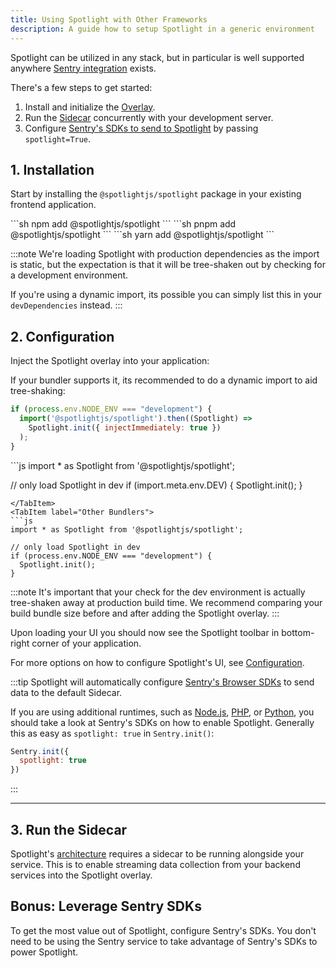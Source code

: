 ```yaml
---
title: Using Spotlight with Other Frameworks
description: A guide how to setup Spotlight in a generic environment
---
```


Spotlight can be utilized in any stack, but in particular is well supported anywhere [Sentry integration](/integrations/sentry/) exists.

There's a few steps to get started:

1. Install and initialize the [Overlay](#configure-the-overlay).
2. Run the [Sidecar](#run-the-sidecar) concurrently with your development server.
3. Configure [Sentry's SDKs to send to Spotlight](#leverage-sentry-sdks) by passing `spotlight=True`.

## 1. Installation

Start by installing the `@spotlightjs/spotlight` package in your existing frontend application.

<Tabs>
  <TabItem label="npm">
  ```sh 
  npm add @spotlightjs/spotlight 
  ```
  </TabItem>
  <TabItem label="pnpm">
  ```sh 
  pnpm add @spotlightjs/spotlight
  ```
  </TabItem>
  <TabItem label="yarn">
  ```sh 
  yarn add @spotlightjs/spotlight
  ```
  </TabItem>
</Tabs>

:::note
We're loading Spotlight with production dependencies as the import is static, but the expectation is that it will be tree-shaken out by checking for a development environment.

If you're using a dynamic import, its possible you can simply list this in your `devDependencies` instead.
:::

## 2. Configuration

Inject the Spotlight overlay into your application:

<Tabs>
  <TabItem label="Dynamic Import">
  If your bundler supports it, its recommended to do a dynamic import to aid tree-shaking:

  ```js
  if (process.env.NODE_ENV === "development") {
    import('@spotlightjs/spotlight').then((Spotlight) =>
      Spotlight.init({ injectImmediately: true })
    );
  }
  ```
  </TabItem>
  <TabItem label="Vite">
  ```js
  import * as Spotlight from '@spotlightjs/spotlight';

  // only load Spotlight in dev
  if (import.meta.env.DEV) {
    Spotlight.init();
  }
  ```
  </TabItem>
  <TabItem label="Other Bundlers">
  ```js
  import * as Spotlight from '@spotlightjs/spotlight';

  // only load Spotlight in dev
  if (process.env.NODE_ENV === "development") {
    Spotlight.init();
  }
  ```
  </TabItem>
</Tabs>

:::note
It's important that your check for the dev environment is actually tree-shaken away at production build time.
We recommend comparing your build bundle size before and after adding the Spotlight overlay.
:::

Upon loading your UI you should now see the Spotlight toolbar in bottom-right corner of your application.

For more options on how to configure Spotlight's UI, see [Configuration](/reference/configuration/).

:::tip
Spotlight will automatically configure [Sentry's Browser SDKs](https://docs.sentry.io/platforms/javascript/) to send data to the default Sidecar.

If you are using additional runtimes, such as [Node.js](https://docs.sentry.io/platforms/node/), [PHP](https://docs.sentry.io/platforms/php/), or [Python](https://docs.sentry.io/platforms/python/), you should take a look at Sentry's SDKs on how to enable Spotlight. Generally this as easy as `spotlight: true` in `Sentry.init()`:


```js {2}
Sentry.init({
  spotlight: true
})
```

:::

<LinkCard title="Setup Spotlight with Sentry" description="Instructions for Web and Mobile SDKs" href="#leverage-sentry-sdks" />

---

## 3. Run the Sidecar

Spotlight's [architecture](/architecture/) requires a sidecar to be running alongside your service. This is to enable streaming data collection from your backend services into the Spotlight overlay.


<CardGrid>
  <LinkCard title="Vite" href="/sidecar/vite/" />
  <LinkCard title="Webpack" href="/sidecar/webpack/" />
  <LinkCard title="Other" href="/sidecar/npx/" />
</CardGrid>


## Bonus: Leverage Sentry SDKs

To get the most value out of Spotlight, configure Sentry's SDKs. You don't need to be using the Sentry service to take advantage of Sentry's SDKs to power Spotlight.


<SentryCodeBlockWeb />


<SentryCodeBlockMobile />
